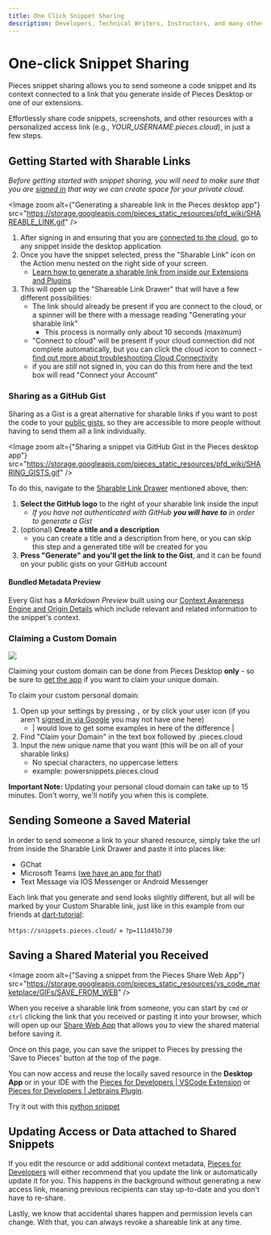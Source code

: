 ```yaml
---
title: One Click Snippet Sharing
description: Developers, Technical Writers, Instructors, and many others in the space constantly share code snippets, error logs, configuration files, boilerplate, sample code, and other developer materials with their colleagues, readers, students, open-source maintainers, customers, and so on.
---
```


<link rel="canonical" href="https://docs.pieces.app/features/one-click-snippet-sharing" />

# One-click Snippet Sharing
Pieces snippet sharing allows you to send someone a code snippet and its context connected to a link that you generate inside of Pieces Desktop or one of our extensions.

Effortlessly share code snippets, screenshots, and other resources with a personalized access link (e.g., _YOUR_USERNAME.pieces.cloud_), in just a few steps.

## Getting Started with Sharable Links
_Before getting started with snippet sharing, you will need to make sure that you are [signed in](#) that way we can create space for your private cloud._

<Image zoom alt={"Generating a shareable link in the Pieces desktop app"} src="https://storage.googleapis.com/pieces_static_resources/pfd_wiki/SHAREABLE_LINK.gif" />

1. After signing in and ensuring that you are [connected to the cloud](#), go to any snippet inside the desktop application
2. Once you have the snippet selected, press the "Sharable Link" icon on the Action menu nested on the right side of your screen.
    - [Learn how to generate a sharable link from inside our Extensions and Plugins](#)
3. This will open up the "Shareable Link Drawer" that will have a few different possibilities:
    - The link should already be present if you are connect to the cloud, or a spinner will be there with a message reading "Generating your sharable link"
        - This process is normally only about 10 seconds (maximum)
    - "Connect to cloud" will be present if your cloud connection did not complete automatically, but you can click the cloud icon to connect - [find out more about troubleshooting Cloud Connectivity](#)
    - if you are _still_ not signed in, you can do this from here and the text box will read "Connect your Account"

### Sharing as a GitHub Gist
Sharing as a Gist is a great alternative for sharable links if you want to post the code to your [public gists,](#) so they are accessible to more people without having to send them all a link individually.

<Image zoom alt={"Sharing a snippet via GitHub Gist in the Pieces desktop app"} src="https://storage.googleapis.com/pieces_static_resources/pfd_wiki/SHARING_GISTS.gif" />

To do this, navigate to the [Sharable Link Drawer](#) mentioned above, then:

1. **Select the GitHub logo** to the right of your sharable link inside the input
    - _If you have not authenticated with GitHub **you will have to** in order to generate a Gist_
2. (optional) **Create a title and a description**
    - you can create a title and a description from here, or you can skip this step and a generated title will be created for you
3. **Press "Generate" and you'll get the link to the Gist**, and it can be found on your public gists on your GitHub account

#### Bundled Metadata Preview
Every Gist has a _Markdown Preview_ built using our <a target="_blank" href="{{ links.internal.context_awareness_engine.origin_details }}">Context Awareness Engine and Origin Details</a> which include relevant and related information to the snippet's context.

### Claiming a Custom Domain
<Image zoom src="https://storage.googleapis.com/pieces_static_resources/pfd_wiki/CUSTOM_SUBDOMAIN.gif" />

Claiming your custom domain can be done from Pieces Desktop **only** - so be sure to [get the app](#) if you want to claim your unique domain.

To claim your custom personal domain:
1. Open up your settings by pressing ```,``` or by click your user icon (if you aren't [signed in via Google](#) you may not have one here)
    - | would love to get some examples in here of the difference |
2. Find "Claim your Domain" in the text box followed by .pieces.cloud
3. Input the new unique name that you want (this will be on all of your sharable links)
    - No special characters, no uppercase letters
    - example: powersnippets.pieces.cloud

**Important Note:** Updating your personal cloud domain can take up to 15 minutes. Don't worry, we'll notify you when this is complete.

## Sending Someone a Saved Material
In order to send someone a link to your shared resource, simply take the url from inside the Sharable Link Drawer and paste it into places like:
- GChat
- Microsoft Teams ([we have an app for that](#))
- Text Message via IOS Messenger or Android Messenger

Each link that you generate and send looks slightly different, but all will be marked by your Custom Sharable link, just like in this example from our friends at [dart-tutorial](#):

`https://snippets.pieces.cloud/` + `?p=111d45b730`

## Saving a Shared Material you Received
<Image zoom alt={"Saving a snippet from the Pieces Share Web App"} src="https://storage.googleapis.com/pieces_static_resources/vs_code_marketplace/GIFs/SAVE_FROM_WEB" />

When you receive a sharable link from someone, you can start by `cmd` or `ctrl` clicking the link that you received or pasting it into your browser, which will open up our [Share Web App](#) that allows you to view the shared material before saving it.

Once on this page, you can save the snippet to Pieces by pressing the 'Save to Pieces' button at the top of the page.

You can now access and reuse the locally saved resource in the **Desktop App** or in your IDE with the <a target="_blank" href="{{ links.extensions.vscode }}">Pieces for Developers | VSCode Extension</a> or <a target="_blank" href="{{ links.extensions.jetbrains }}">Pieces for Developers | Jetbrains Plugin</a>.

Try it out with this [python snippet](https://python.pieces.cloud/?p=8711459369)

## Updating Access or Data attached to Shared Snippets
If you edit the resource or add additional context metadata, <a target="_blank" href="https://docs.pieces.app/overview">Pieces for Developers</a> will either recommend that you update the link or automatically update it for you. This happens in the background without generating a new access link, meaning previous recipients can stay up-to-date and you don't have to re-share.

Lastly, we know that accidental shares happen and permission levels can change. With that, you can always revoke a shareable link at any time.



